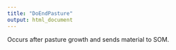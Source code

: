 ```yaml
---
title: "DoEndPasture"
output: html_document
---
```



Occurs after pasture growth and sends material to SOM.
